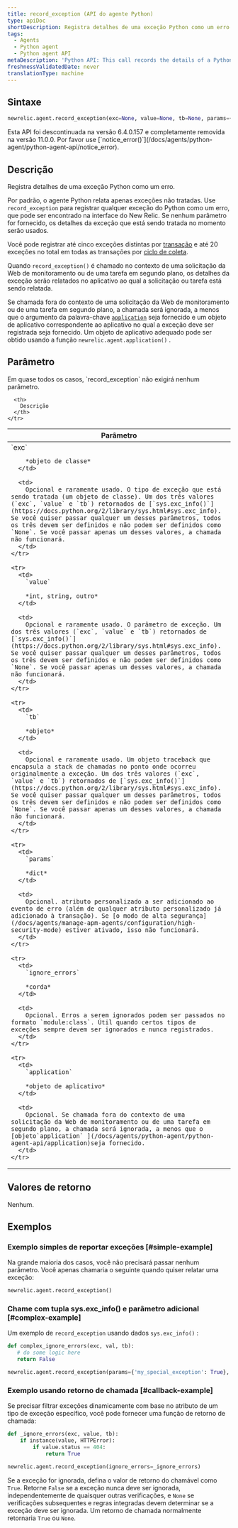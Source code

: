 ```yaml
---
title: record_exception (API do agente Python)
type: apiDoc
shortDescription: Registra detalhes de uma exceção Python como um erro.
tags:
  - Agents
  - Python agent
  - Python agent API
metaDescription: 'Python API: This call records the details of a Python exception as an error.'
freshnessValidatedDate: never
translationType: machine
---
```


## Sintaxe

```py
newrelic.agent.record_exception(exc=None, value=None, tb=None, params={}, ignore_errors=[], application=None)
```

<Callout variant="caution">
  Esta API foi descontinuada na versão 6.4.0.157 e completamente removida na versão 11.0.0. Por favor use [`notice_error()`](/docs/agents/python-agent/python-agent-api/notice_error).
</Callout>

## Descrição

Registra detalhes de uma exceção Python como um erro.

Por padrão, o agente Python relata apenas exceções não tratadas. Use `record_exception` para registrar qualquer exceção do Python como um erro, que pode ser encontrado na interface do New Relic. Se nenhum parâmetro for fornecido, os detalhes da exceção que está sendo tratada no momento serão usados.

Você pode registrar até cinco exceções distintas por [transação](/docs/accounts-partnerships/education/getting-started-new-relic/glossary#transaction) e até 20 exceções no total em todas as transações por [ciclo de coleta](/docs/apm/new-relic-apm/getting-started/glossary#harvest-cycle).

Quando `record_exception()` é chamado no contexto de uma solicitação da Web de monitoramento ou de uma tarefa em segundo plano, os detalhes da exceção serão relatados no aplicativo ao qual a solicitação ou tarefa está sendo relatada.

Se chamada fora do contexto de uma solicitação da Web de monitoramento ou de uma tarefa em segundo plano, a chamada será ignorada, a menos que o argumento da palavra-chave [`application`](/docs/agents/python-agent/python-agent-api/application) seja fornecido e um objeto de aplicativo correspondente ao aplicativo no qual a exceção deve ser registrada seja fornecido. Um objeto de aplicativo adequado pode ser obtido usando a função `newrelic.agent.application()` .

## Parâmetro

<Callout variant="tip">
  Em quase todos os casos, `record_exception` não exigirá nenhum parâmetro.
</Callout>

<table>
  <thead>
    <tr>
      <th width="25%">
        Parâmetro
      </th>

      <th>
        Descrição
      </th>
    </tr>
  </thead>

  <tbody>
    <tr>
      <td>
        `exc`

        *objeto de classe*
      </td>

      <td>
        Opcional e raramente usado. O tipo de exceção que está sendo tratada (um objeto de classe). Um dos três valores (`exc`, `value` e `tb`) retornados de [`sys.exc_info()`](https://docs.python.org/2/library/sys.html#sys.exc_info). Se você quiser passar qualquer um desses parâmetros, todos os três devem ser definidos e não podem ser definidos como `None`. Se você passar apenas um desses valores, a chamada não funcionará.
      </td>
    </tr>

    <tr>
      <td>
        `value`

        *int, string, outro*
      </td>

      <td>
        Opcional e raramente usado. O parâmetro de exceção. Um dos três valores (`exc`, `value` e `tb`) retornados de [`sys.exc_info()`](https://docs.python.org/2/library/sys.html#sys.exc_info). Se você quiser passar qualquer um desses parâmetros, todos os três devem ser definidos e não podem ser definidos como `None`. Se você passar apenas um desses valores, a chamada não funcionará.
      </td>
    </tr>

    <tr>
      <td>
        `tb`

        *objeto*
      </td>

      <td>
        Opcional e raramente usado. Um objeto traceback que encapsula a stack de chamadas no ponto onde ocorreu originalmente a exceção. Um dos três valores (`exc`, `value` e `tb`) retornados de [`sys.exc_info()`](https://docs.python.org/2/library/sys.html#sys.exc_info). Se você quiser passar qualquer um desses parâmetros, todos os três devem ser definidos e não podem ser definidos como `None`. Se você passar apenas um desses valores, a chamada não funcionará.
      </td>
    </tr>

    <tr>
      <td>
        `params`

        *dict*
      </td>

      <td>
        Opcional. atributo personalizado a ser adicionado ao evento de erro (além de qualquer atributo personalizado já adicionado à transação). Se [o modo de alta segurança](/docs/agents/manage-apm-agents/configuration/high-security-mode) estiver ativado, isso não funcionará.
      </td>
    </tr>

    <tr>
      <td>
        `ignore_errors`

        *corda*
      </td>

      <td>
        Opcional. Erros a serem ignorados podem ser passados no formato `module:class`. Útil quando certos tipos de exceções sempre devem ser ignorados e nunca registrados.
      </td>
    </tr>

    <tr>
      <td>
        `application`

        *objeto de aplicativo*
      </td>

      <td>
        Opcional. Se chamada fora do contexto de uma solicitação da Web de monitoramento ou de uma tarefa em segundo plano, a chamada será ignorada, a menos que o [objeto`application` ](/docs/agents/python-agent/python-agent-api/application)seja fornecido.
      </td>
    </tr>
  </tbody>
</table>

## Valores de retorno

Nenhum.

## Exemplos

### Exemplo simples de reportar exceções [#simple-example]

Na grande maioria dos casos, você não precisará passar nenhum parâmetro. Você apenas chamaria o seguinte quando quiser relatar uma exceção:

```py
newrelic.agent.record_exception()
```

### Chame com tupla sys.exc\_info() e parâmetro adicional [#complex-example]

Um exemplo de `record_exception` usando dados `sys.exc_info()` :

```py
def complex_ignore_errors(exc, val, tb):
   # do some logic here
   return False

newrelic.agent.record_exception(params={'my_special_exception': True}, ignore_errors=complex_ignore_errors)
```

### Exemplo usando retorno de chamada [#callback-example]

Se precisar filtrar exceções dinamicamente com base no atributo de um tipo de exceção específico, você pode fornecer uma função de retorno de chamada:

```py
def _ignore_errors(exc, value, tb): 
    if instance(value, HTTPError): 
        if value.status == 404: 
            return True

newrelic.agent.record_exception(ignore_errors=_ignore_errors)
```

Se a exceção for ignorada, defina o valor de retorno do chamável como `True`. Retorne `False` se a exceção nunca deve ser ignorada, independentemente de quaisquer outras verificações, e `None` se verificações subsequentes e regras integradas devem determinar se a exceção deve ser ignorada. Um retorno de chamada normalmente retornaria `True` ou `None`.